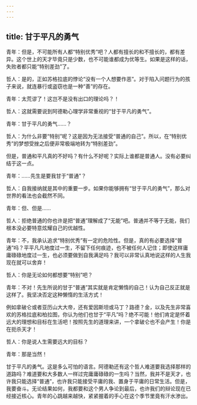 ```yaml
---
---
---
```

title: 甘于平凡的勇气
---

青年：但是，不可能所有人都“特别优秀”吧？人都有擅长的和不擅长的，都有差异。这个世上的天才毕竟只是少数，也不可能谁都成为优等生。如果是这样的话，失败者都只能“特别差劲”了。

哲人：是的，正如苏格拉底的悖论“没有一个人想要作恶”。对于陷入问题行为的孩子来说，就连暴行或盗窃也是一种“善”的存在。

青年：太荒谬了！这岂不是没有出口的理论吗？！

哲人：这就需要说到阿德勒心理学非常重视的“甘于平凡的勇气”。

青年：甘于平凡的勇气……？

哲人：为什么非要“特别”呢？这是因为无法接受“普通的自己”。所以，在“特别优秀”的梦想受挫之后便非常极端地转为“特别差劲”。

但是，普通和平凡真的不好吗？有什么不好呢？实际上谁都是普通人。没有必要纠结于这一点。

青年：……先生是要我甘于“普通”？

哲人：自我接纳就是其中的重要一步。如果你能够拥有“甘于平凡的勇气”，那么对世界的看法也会截然不同。

青年：但、但是……

哲人：拒绝普通的你也许是把“普通”理解成了“无能”吧。普通并不等于无能，我们根本没必要特意炫耀自己的优越性。

青年：不，我承认追求“特别优秀”有一定的危险性。但是，真的有必要选择“普通”吗？平平凡凡地度过一生，不留下任何痕迹，也不被任何人记住；即使这样庸庸碌碌地度过一生，也必须要做到自我满足吗？我可以非常认真地说这样的人生我现在就可以舍弃！

哲人：你是无论如何都想要“特别”吧？

青年：不对！先生所说的甘于“普通”其实就是肯定懒惰的自己！认为自己反正就是这样了。我坚决否定这种懒惰的生活方式！

例如拿破仑或者亚历山大大帝，还有爱因斯坦或马丁？路德？金，以及先生非常喜欢的苏格拉底和柏拉图，你认为他们也甘于“平凡”吗？绝不可能！他们肯定是怀着远大的理想和目标在生活吧！按照先生的道理来讲，一个拿破仑也不会产生！你是在扼杀天才！

哲人：你是说人生需要远大的目标？

青年：那是当然！

甘于平凡的勇气。这是多么可怕的语言。阿德勒还有这个哲人难道要我选择那样的道路吗？难道要和大多数人一样过完庸庸碌碌的一生吗？当然，我并不是天才，也许我只能选择“普通”，也许我只能接受平庸的我、置身于平庸的日常生活。但是，我要奋斗。无论结果如何，我都要和这个男人争论到最后，也许我们的辩论现在已经接近核心。青年的心跳越来越快，紧紧握着的手心在这个季节里竟有汗水渗出。